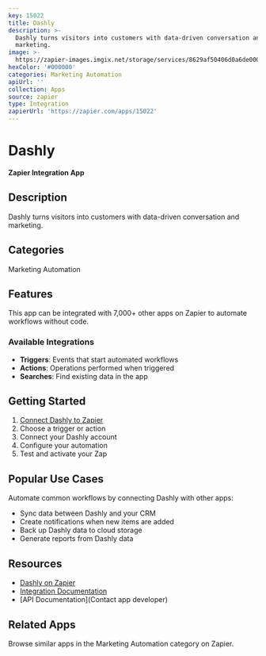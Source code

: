 ```yaml
---
key: 15022
title: Dashly
description: >-
  Dashly turns visitors into customers with data-driven conversation and
  marketing.
image: >-
  https://zapier-images.imgix.net/storage/services/8629af50406d0a6de0003cf72b56ec20.png?auto=format%2Ccompress&ixlib=python-3.0.0&q=50
hexColor: '#000000'
categories: Marketing Automation
apiUrl: ''
collection: Apps
source: zapier
type: Integration
zapierUrl: 'https://zapier.com/apps/15022'
---
```

# Dashly

**Zapier Integration App**

## Description

Dashly turns visitors into customers with data-driven conversation and marketing.

## Categories

Marketing Automation

## Features

This app can be integrated with 7,000+ other apps on Zapier to automate workflows without code.

### Available Integrations

- **Triggers**: Events that start automated workflows
- **Actions**: Operations performed when triggered
- **Searches**: Find existing data in the app

## Getting Started

1. [Connect Dashly to Zapier](https://zapier.com/apps/15022)
2. Choose a trigger or action
3. Connect your Dashly account
4. Configure your automation
5. Test and activate your Zap

## Popular Use Cases

Automate common workflows by connecting Dashly with other apps:

- Sync data between Dashly and your CRM
- Create notifications when new items are added
- Back up Dashly data to cloud storage
- Generate reports from Dashly data

## Resources

- [Dashly on Zapier](https://zapier.com/apps/15022)
- [Integration Documentation](https://zapier.com/apps/15022/integrations)
- [API Documentation](Contact app developer)

## Related Apps

Browse similar apps in the Marketing Automation category on Zapier.
